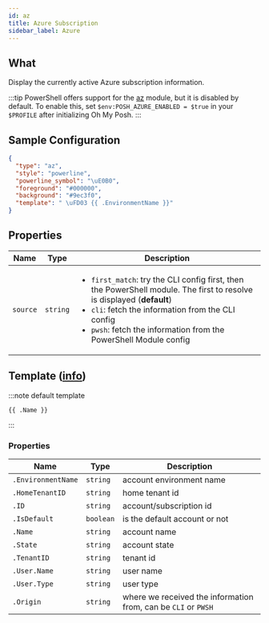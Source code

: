 ```yaml
---
id: az
title: Azure Subscription
sidebar_label: Azure
---
```


## What

Display the currently active Azure subscription information.

:::tip
PowerShell offers support for the [az][az] module, but it is disabled by default.
To enable this, set `$env:POSH_AZURE_ENABLED = $true` in your `$PROFILE` after
initializing Oh My Posh.
:::

## Sample Configuration

```json
{
  "type": "az",
  "style": "powerline",
  "powerline_symbol": "\uE0B0",
  "foreground": "#000000",
  "background": "#9ec3f0",
  "template": " \uFD03 {{ .EnvironmentName }}"
}
```

## Properties

| Name     | Type     | Description                                                                                                                                                                                                                                                             |
| -------- | -------- | ----------------------------------------------------------------------------------------------------------------------------------------------------------------------------------------------------------------------------------------------------------------------- |
| `source` | `string` | <ul><li>`first_match`: try the CLI config first, then the PowerShell module. The first to resolve is displayed (**default**)</li><li>`cli`: fetch the information from the CLI config</li><li>`pwsh`: fetch the information from the PowerShell Module config</li></ul> |

## Template ([info][templates])

:::note default template

```template
{{ .Name }}
```

:::

### Properties

| Name               | Type      | Description                                                    |
| ------------------ | --------- | -------------------------------------------------------------- |
| `.EnvironmentName` | `string`  | account environment name                                       |
| `.HomeTenantID`    | `string`  | home tenant id                                                 |
| `.ID`              | `string`  | account/subscription id                                        |
| `.IsDefault`       | `boolean` | is the default account or not                                  |
| `.Name`            | `string`  | account name                                                   |
| `.State`           | `string`  | account state                                                  |
| `.TenantID`        | `string`  | tenant id                                                      |
| `.User.Name`       | `string`  | user name                                                      |
| `.User.Type`       | `string`  | user type                                                      |
| `.Origin`          | `string`  | where we received the information from, can be `CLI` or `PWSH` |

[templates]: /docs/configuration/templates
[az]: https://www.powershellgallery.com/packages/Az
